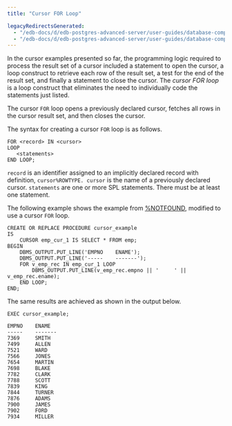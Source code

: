 ```yaml
---
title: "Cursor FOR Loop"

legacyRedirectsGenerated:
  - "/edb-docs/d/edb-postgres-advanced-server/user-guides/database-compatibility-stored-procedural-language-guide/13/cursor_for_loop.html"
  - "/edb-docs/d/edb-postgres-advanced-server/user-guides/database-compatibility-stored-procedural-language-guide/latest/cursor_for_loop.html"
---
```


<div id="cursor_for_loop" class="registered_link"></div>

In the cursor examples presented so far, the programming logic required to process the result set of a cursor included a statement to open the cursor, a loop construct to retrieve each row of the result set, a test for the end of the result set, and finally a statement to close the cursor. The *cursor FOR loop* is a loop construct that eliminates the need to individually code the statements just listed.

The cursor `FOR` loop opens a previously declared cursor, fetches all rows in the cursor result set, and then closes the cursor.

The syntax for creating a cursor `FOR` loop is as follows.

```text
FOR <record> IN <cursor>
LOOP
   <statements>
END LOOP;
```

`record` is an identifier assigned to an implicitly declared record with definition, `cursor%ROWTYPE. cursor` is the name of a previously declared cursor. `statements` are one or more SPL statements. There must be at least one statement.

The following example shows the example from [%NOTFOUND](06_cursor_attributes/03_notfound/#%25notfound), modified to use a cursor `FOR` loop.

```text
CREATE OR REPLACE PROCEDURE cursor_example
IS
    CURSOR emp_cur_1 IS SELECT * FROM emp;
BEGIN
    DBMS_OUTPUT.PUT_LINE('EMPNO    ENAME');
    DBMS_OUTPUT.PUT_LINE('-----    -------');
    FOR v_emp_rec IN emp_cur_1 LOOP
        DBMS_OUTPUT.PUT_LINE(v_emp_rec.empno || '     ' || v_emp_rec.ename);
    END LOOP;
END;
```

The same results are achieved as shown in the output below.

```text
EXEC cursor_example;

EMPNO    ENAME
-----    -------
7369     SMITH
7499     ALLEN
7521     WARD
7566     JONES
7654     MARTIN
7698     BLAKE
7782     CLARK
7788     SCOTT
7839     KING
7844     TURNER
7876     ADAMS
7900     JAMES
7902     FORD
7934     MILLER
```
